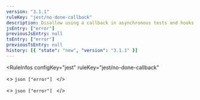 ```yaml
---
version: "3.1.1"
ruleKey: "jest/no-done-callback"
description: Disallow using a callback in asynchronous tests and hooks
jsEntry: ["error"]
previousJsEntry: null
tsEntry: ["error"]
previousTsEntry: null
history: [{ "state": "new", "version": "3.1.1" }]
---
```


<RuleInfos 
  configKey="jest" 
  ruleKey="jest/no-done-callback" 
>
  <>
    ```json
    ["error"]
    ```
  </>

  <>
    ```json
    ["error"]
    ```
  </>
</RuleInfos>
